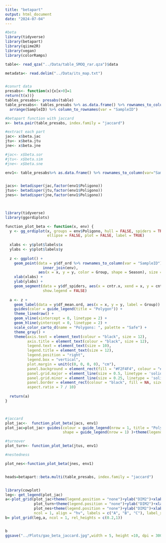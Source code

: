 ```yaml
---
title: "betapart"
output: html_document
date: "2024-07-04"
---
```


```r
#beta
library(tidyverse)
library(betapart)
library(qiime2R)
library(vegan)
library(colorRamps)

table<- read_qza("../Data/table_SMOQ_rar.qza")$data

metadata<- read.delim("../Data/its_map.txt")


#convrt data
presabs<- function(x){x[x>0]=1 
return(t(x))}
tables_presabs<- presabs(table)
table_presabs<- tables_presabs %>% as.data.frame() %>% rownames_to_column(var = "SampleID") %>% 
  arrange(SampleID) %>% column_to_rownames(var = "SampleID")

#betapart function with jaccard 
x<- beta.pair(table_presabs, index.family = "jaccard")

#extract each part
jac<- x$beta.jac
jtu<- x$beta.jtu
jne<- x$beta.jne

#jac<- x$beta.sor
#jtu<- x$beta.sim
#jne<- x$beta.sne

env1<- table_presabs%>% as.data.frame() %>% rownames_to_column(var="SampleID") %>% inner_join(metadata)


jacs<- betadisper(jac,factor(env1$Poligono))
jtus<- betadisper(jtu,factor(env1$Poligono))
jnes<- betadisper(jne,factor(env1$Poligono))

 

library(tidyverse)
library(ggordiplots)

function_plot_beta <- function(x, env) {
  y <- gg_ordiplot(x, groups = env$Poligono, hull = FALSE, spiders = TRUE, 
                   ellipse = FALSE, plot = FALSE, label = TRUE)
  
  xlabs <- y$plot$labels$x
  ylabs <- y$plot$labels$y
  
  z <- ggplot() + 
    geom_point(data = y$df_ord %>% rownames_to_column(var = "SampleID") %>% 
                 inner_join(env),
               aes(x = x, y = y, color = Group, shape = Season), size = 3) + 
    xlab(xlabs) +  
    ylab(ylabs) +
    geom_segment(data = y$df_spiders, aes(x = cntr.x, xend = x, y = cntr.y, yend = y, color = Group), 
                 show.legend = FALSE)
  
  a <- z + 
    geom_label(data = y$df_mean.ord, aes(x = x, y = y, label = Group)) +
    guides(color = guide_legend(title = "Polygon")) +
    theme_linedraw() +
    geom_vline(xintercept = 0, linetype = 2) +  
    geom_hline(yintercept = 0, linetype = 2) +
    scale_color_carto_d(name = "Polygons: ", palette = "Safe") +
    theme_gray() +
    theme(axis.text = element_text(colour = "black", size = 12),
          axis.title = element_text(colour = "black", size = 12),
          legend.text = element_text(size = 10),
          legend.title = element_text(size = 12), 
          legend.position = "right", 
          legend.box = "vertical",
          plot.margin = unit(c(0, 0, 0, 0), "cm"),
          panel.background = element_rect(fill = "#F2F4F4", colour = "#F2F4F4", size = 0.5, linetype = "solid"),
          panel.grid.major = element_line(size = 0.5, linetype = 'solid', colour = "white"), 
          panel.grid.minor = element_line(size = 0.25, linetype = 'solid', colour = "white"),
          panel.border = element_rect(colour = "black", fill = NA, size = 1),
          aspect.ratio = 7 / 10)
  
  return(a)
}



#jaccard
plot_jac<-  function_plot_beta(jacs, env1)
plot_jac=plot_jac+ guides(colour = guide_legend(nrow = 1, title = "Polygons"),
                          shape = guide_legend(nrow = 1) )+theme(legend.position = "top")

#turnover
plot_turn<- function_plot_beta(jtus, env1)

#nestedness

plot_nes<-function_plot_beta(jnes, env1)


heads=betapart::beta.multi(table_presabs, index.family = "jaccard")


library(cowplot)
leg<- get_legend(plot_jac)
a<-plot_grid(plot_jac+theme(legend.position = "none")+ylab("DIM2")+xlab("")+theme(aspect.ratio =6/10)+ggtitle(paste("Global Jaccard dissimilarity =", round(heads$beta.JAC[1], digits = 3))),  
             plot_turn+theme(legend.position = "none")+ylab("DIM2")+xlab("")+theme(aspect.ratio =6/10)+ggtitle(paste("Global Turnover component =", round(heads$beta.JTU[1], digits = 3))),  
             plot_nes+theme(legend.position = "none")+ylab("DIM2")+xlab("DIM1")+theme(aspect.ratio =6/10)+ggtitle(paste("Global  Nestedness component =", round(heads$beta.JNE[1], digits = 3))), 
             ncol = 1, align = "hv", labels = c("A", "B", "C"), label_x = 0.1)
b= plot_grid(leg,a, ncol = 1, rel_heights = c(0.2,1))


b
ggsave("../Plots/gao_beta_jaccard.jpg",width = 5, height =10, dpi = 300, plot = b, device = "jpg")


```


